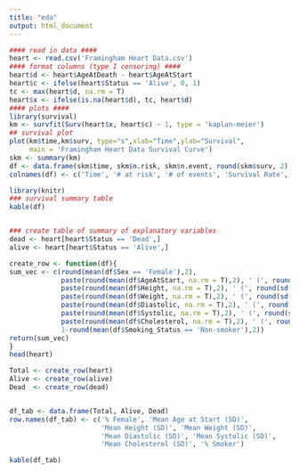 ---
title: "eda"
output: html_document
---

```{r}
#### read in data ####
heart <- read.csv('Framingham Heart Data.csv')
#### format columns (type I censoring) ####
heart$d <- heart$AgeAtDeath - heart$AgeAtStart
heart$c <- ifelse(heart$Status == 'Alive', 0, 1)
tc <- max(heart$d, na.rm = T)
heart$x <- ifelse(is.na(heart$d), tc, heart$d)
#### plots ####
library(survival)
km <- survfit(Surv(heart$x, heart$c) ~ 1, type = 'kaplan-meier')
## survival plot
plot(km$time,km$surv, type="s",xlab="Time",ylab="Survival",
     main = 'Framingham Heart Data Survival Curve')
skm <- summary(km)
df <- data.frame(skm$time, skm$n.risk, skm$n.event, round(skm$surv, 2), round(skm$lower, 2), round(skm$upper, 2))
colnames(df) <- c('Time', '# at risk', '# of events', 'Survival Rate', '95% CI Lower', '95% CI Upper')

library(knitr)
### survival summary table
kable(df)


### create table of summary of explanatory variables
dead <- heart[heart$Status == 'Dead',]
alive <- heart[heart$Status == 'Alive',]

create_row <- function(df){
sum_vec <- c(round(mean(df$Sex == 'Female'),2), 
             paste(round(mean(df$AgeAtStart, na.rm = T),2), ' (', round(sd(df$AgeAtStart, na.rm = T),2), ')', sep = ''),
             paste(round(mean(df$Height, na.rm = T),2), ' (', round(sd(df$Height, na.rm = T),2), ')', sep = ''),
             paste(round(mean(df$Weight, na.rm = T),2), ' (', round(sd(df$Weight, na.rm = T),2), ')', sep = ''),
             paste(round(mean(df$Diastolic, na.rm = T),2), ' (', round(sd(df$Diastolic, na.rm = T),2), ')', sep = ''),
             paste(round(mean(df$Systolic, na.rm = T),2), ' (', round(sd(df$Systolic, na.rm = T),2), ')', sep = ''),
             paste(round(mean(df$Cholesterol, na.rm = T),2), ' (', round(sd(df$Cholesterol, na.rm = T),2), ')', sep = ''),
             1-round(mean(df$Smoking_Status == 'Non-smoker'),2))
return(sum_vec)
}
head(heart)

Total <- create_row(heart)
Alive <- create_row(alive)
Dead  <- create_row(dead)


df_tab <- data.frame(Total, Alive, Dead)
row.names(df_tab) <- c('% Female', 'Mean Age at Start (SD)',
                       'Mean Height (SD)', 'Mean Weight (SD)',
                       'Mean Diastolic (SD)', 'Mean Systolic (SD)',
                       'Mean Cholesterol (SD)', '% Smoker')

kable(df_tab)

```